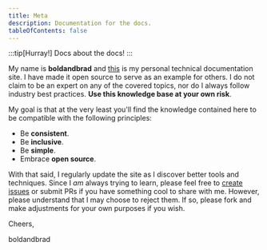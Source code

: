 ```yaml
---
title: Meta
description: Documentation for the docs.
tableOfContents: false
---
```


:::tip[Hurray!]
Docs about the docs!
:::

My name is **boldandbrad** and <u>this</u> is my personal technical documentation site.
I have made it open source to serve as an example for others. I do not claim
to be an expert on any of the covered topics, nor do I always follow industry
best practices. **Use this knowledge base at your own risk**.

My goal is that at the very least you'll find the knowledge contained here to
be compatible with the following principles:

- Be **consistent**.
- Be **inclusive**.
- Be **simple**.
- Embrace **open source**.

With that said, I regularly update the site as I discover better tools and
techniques. Since I _am_ always trying to learn, please feel free to [create
issues](https://github.com/boldandbrad/docs/issues) or submit PRs if you have
something cool to share with me. However, please understand that I may choose
to reject them. If so, please fork and make adjustments for your own purposes
if you wish.

Cheers,

boldandbrad
